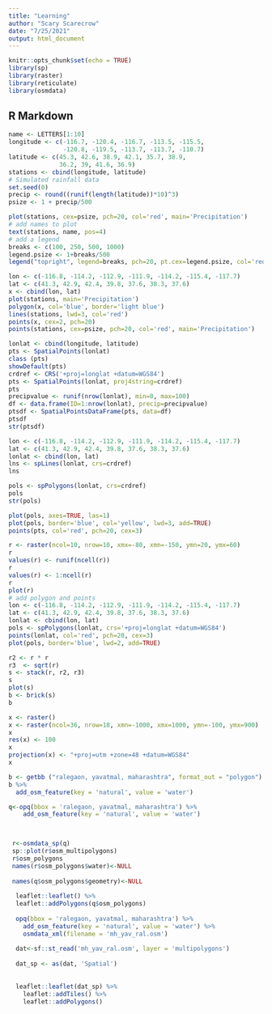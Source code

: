 ```yaml
---
title: "Learning"
author: "Scary Scarecrow"
date: "7/25/2021"
output: html_document
---
```


```r
knitr::opts_chunk$set(echo = TRUE)
library(sp)
library(raster)
library(reticulate)
library(osmdata)
```

## R Markdown


```r
name <- LETTERS[1:10]
longitude <- c(-116.7, -120.4, -116.7, -113.5, -115.5,
               -120.8, -119.5, -113.7, -113.7, -110.7)
latitude <- c(45.3, 42.6, 38.9, 42.1, 35.7, 38.9,
              36.2, 39, 41.6, 36.9)
stations <- cbind(longitude, latitude)
# Simulated rainfall data
set.seed(0)
precip <- round((runif(length(latitude))*10)^3)
psize <- 1 + precip/500
```


```r
plot(stations, cex=psize, pch=20, col='red', main='Precipitation')
# add names to plot
text(stations, name, pos=4)
# add a legend
breaks <- c(100, 250, 500, 1000)
legend.psize <- 1+breaks/500
legend("topright", legend=breaks, pch=20, pt.cex=legend.psize, col='red', bg='gray')
```



```r
lon <- c(-116.8, -114.2, -112.9, -111.9, -114.2, -115.4, -117.7)
lat <- c(41.3, 42.9, 42.4, 39.8, 37.6, 38.3, 37.6)
x <- cbind(lon, lat)
plot(stations, main='Precipitation')
polygon(x, col='blue', border='light blue')
lines(stations, lwd=3, col='red')
points(x, cex=2, pch=20)
points(stations, cex=psize, pch=20, col='red', main='Precipitation')
```



```r
lonlat <- cbind(longitude, latitude)
pts <- SpatialPoints(lonlat)
class (pts)
showDefault(pts)
crdref <- CRS('+proj=longlat +datum=WGS84')
pts <- SpatialPoints(lonlat, proj4string=crdref)
pts
precipvalue <- runif(nrow(lonlat), min=0, max=100)
df <- data.frame(ID=1:nrow(lonlat), precip=precipvalue)
ptsdf <- SpatialPointsDataFrame(pts, data=df)
ptsdf
str(ptsdf)

lon <- c(-116.8, -114.2, -112.9, -111.9, -114.2, -115.4, -117.7)
lat <- c(41.3, 42.9, 42.4, 39.8, 37.6, 38.3, 37.6)
lonlat <- cbind(lon, lat)
lns <- spLines(lonlat, crs=crdref)
lns

pols <- spPolygons(lonlat, crs=crdref)
pols
str(pols)
```



```r
plot(pols, axes=TRUE, las=1)
plot(pols, border='blue', col='yellow', lwd=3, add=TRUE)
points(pts, col='red', pch=20, cex=3)
```


```r
r <- raster(ncol=10, nrow=10, xmx=-80, xmn=-150, ymn=20, ymx=60)
r
values(r) <- runif(ncell(r))
r
values(r) <- 1:ncell(r)
r
plot(r)
# add polygon and points
lon <- c(-116.8, -114.2, -112.9, -111.9, -114.2, -115.4, -117.7)
lat <- c(41.3, 42.9, 42.4, 39.8, 37.6, 38.3, 37.6)
lonlat <- cbind(lon, lat)
pols <- spPolygons(lonlat, crs='+proj=longlat +datum=WGS84')
points(lonlat, col='red', pch=20, cex=3)
plot(pols, border='blue', lwd=2, add=TRUE)
```




```r
r2 <- r * r
r3  <- sqrt(r)
s <- stack(r, r2, r3)
s
plot(s)
b <- brick(s)
b
```


```r
x <- raster()
x <- raster(ncol=36, nrow=18, xmn=-1000, xmx=1000, ymn=-100, ymx=900)
x
res(x) <- 100
x
projection(x) <- "+proj=utm +zone=48 +datum=WGS84"
x
```


```r
b <- getbb ("ralegaon, yavatmal, maharashtra", format_out = "polygon")
b %>% 
  add_osm_feature(key = 'natural', value = 'water')

q<-opq(bbox = 'ralegaon, yavatmal, maharashtra') %>%
    add_osm_feature(key = 'natural', value = 'water')


  
 r<-osmdata_sp(q)
 sp::plot(r$osm_multipolygons)
 r$osm_polygons
 names(r$osm_polygons$water)<-NULL
 
 names(q$osm_polygons$geometry)<-NULL
 
  leaflet::leaflet() %>% 
  leaflet::addPolygons(q$osm_polygons)
   
  opq(bbox = 'ralegaon, yavatmal, maharashtra') %>%
    add_osm_feature(key = 'natural', value = 'water') %>%
    osmdata_xml(filename = 'mh_yav_ral.osm')
  
  dat<-sf::st_read('mh_yav_ral.osm', layer = 'multipolygons')
  
  dat_sp <- as(dat, 'Spatial')
  
  
  leaflet::leaflet(dat_sp) %>% 
    leaflet::addTiles() %>% 
    leaflet::addPolygons()
  
   
```
















